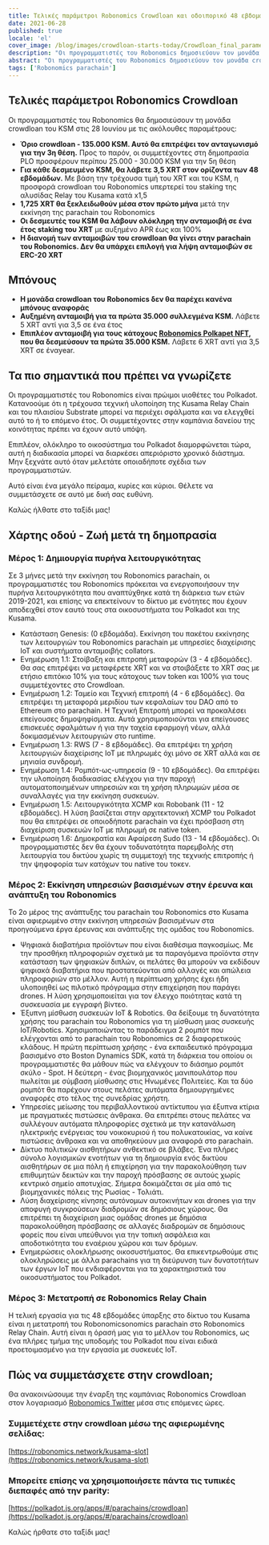 ```yaml
---
title: Τελικές παράμετροι Robonomics Crowdloan και οδοιπορικό 48 εβδομάδων
date: 2021-06-28
published: true
locale: 'el'
cover_image: /blog/images/crowdloan-starts-today/Crowdloan_final_parameters_Roadmap_blog.jpg
description: "Οι προγραμματιστές του Robonomics δημοσιεύουν τον μονάδα crowdloan του KSM στις 28 Ιουνίου. Γνωρίστε τις τελικές παραμέτρους, τις αυξημένες ανταμοιβές, τα σχέδια ανάπτυξης του Robonomics μετά τη δημοπρασία."
abstract: "Οι προγραμματιστές του Robonomics δημοσιεύουν τον μονάδα crowdloan του KSM στις 28 Ιουνίου. Γνωρίστε τις τελικές παραμέτρους, τις αυξημένες ανταμοιβές, τα σχέδια ανάπτυξης του Robonomics μετά τη δημοπρασία."
tags: ['Robonomics parachain']
---
```


## Τελικές παράμετροι Robonomics Crowdloan

Οι προγραμματιστές του Robonomics θα δημοσιεύσουν τη μονάδα crowdloan του KSM στις 28 Ιουνίου με τις ακόλουθες παραμέτρους:

* **Όριο crowdloan - 135.000 KSM. Αυτό θα επιτρέψει τον ανταγωνισμό για την 3η θέση.** Προς το παρόν, οι συμμετέχοντες στη δημοπρασία PLO προσφέρουν περίπου 25.000 - 30.000 KSM για την 5η θέση
* **Για κάθε δεσμευμένο KSM, θα λάβετε 3,5 XRT στον ορίζοντα των 48 εβδομάδων.** Με βάση την τρέχουσα τιμή του XRT και του KSM, η προσφορά crowdloan του Robonomics υπερτερεί του staking της αλυσίδας Relay του Kusama κατά x1,5
* **1,725 XRT θα ξεκλειδωθούν μέσα στον πρώτο μήνα** μετά την εκκίνηση της parachain του Robonomics
* **Οι δεσμευτές του KSM θα λάβουν ολόκληρη την ανταμοιβή σε ένα έτος staking του XRT** με αυξημένο APR έως και 100%
* **Η διανομή των ανταμοιβών του crowdloan θα γίνει στην parachain του Robonomics. Δεν θα υπάρχει επιλογή για λήψη ανταμοιβών σε ERC-20 XRT**

## Μπόνους

* **Η μονάδα crowdloan του Robonomics δεν θα παρέχει κανένα μπόνους αναφοράς**
* **Αυξημένη ανταμοιβή για τα πρώτα 35.000 συλλεγμένα KSM.** Λάβετε 5 XRT αντί για 3,5 σε ένα έτος
* **Επιπλέον ανταμοιβή για τους κάτοχους [Robonomics Polkapet NFT](https://opensea.io/assets/0x8cb813bf27dc744fc5fb6ba7515504de45d39e08/24), που θα δεσμεύσουν τα πρώτα 35.000 KSM.** Λάβετε 6 XRT αντί για 3,5 XRT σε έναyear.

## Τα πιο σημαντικά που πρέπει να γνωρίζετε

Οι προγραμματιστές του Robonomics είναι πρώιμοι υιοθέτες του Polkadot. Κατανοούμε ότι η τρέχουσα τεχνική υλοποίηση της Kusama Relay Chain και του πλαισίου Substrate μπορεί να περιέχει σφάλματα και να ελεγχθεί αυτό το ή το επόμενο έτος. Οι συμμετέχοντες στην καμπάνια δανείου της κοινότητας πρέπει να έχουν αυτό υπόψη.

Επιπλέον, ολόκληρο το οικοσύστημα του Polkadot διαμορφώνεται τώρα, αυτή η διαδικασία μπορεί να διαρκέσει απεριόριστο χρονικό διάστημα. Μην ξεχνάτε αυτό όταν μελετάτε οποιαδήποτε σχέδια των προγραμματιστών.

Αυτό είναι ένα μεγάλο πείραμα, κυρίες και κύριοι.
Θέλετε να συμμετάσχετε σε αυτό με δική σας ευθύνη.

Καλώς ήλθατε στο ταξίδι μας!

## Χάρτης οδού - Ζωή μετά τη δημοπρασία

<TextCard back="διαφανές">

### Μέρος 1: Δημιουργία πυρήνα λειτουργικότητας

Σε 3 μήνες μετά την εκκίνηση του Robonomics parachain, οι προγραμματιστές του Robonomics πρόκειται να ενεργοποιήσουν την πυρήνα λειτουργικότητα που αναπτύχθηκε κατά τη διάρκεια των ετών 2019-2021, και επίσης να επεκτείνουν το δίκτυο με ενότητες που έχουν αποδειχθεί στον εαυτό τους στα οικοσυστήματα του Polkadot και της Kusama.

* Κατάσταση Genesis: (0 εβδομάδα). Εκκίνηση του πακέτου εκκίνησης των λειτουργιών του Robonomics parachain με υπηρεσίες διαχείρισης IoT και συστήματα ανταμοιβής collators.
* Ενημέρωση 1.1: Στοίβαξη και επιτροπή μεταφορών (3 - 4 εβδομάδες). Θα σας επιτρέψει να μεταφέρετε XRT και να στοιβάξετε το XRT σας με ετήσιο επιτόκιο 10% για τους κάτοχους των token και 100% για τους συμμετέχοντες στο Crowdloan.
* Ενημέρωση 1.2: Ταμείο και Τεχνική επιτροπή (4 - 6 εβδομάδες). Θα επιτρέψει τη μεταφορά μεριδίου των κεφαλαίων του DAO από το Ethereum στο parachain. Η Τεχνική Επιτροπή μπορεί να προκαλέσει επείγουσες δημοψηφίσματα. Αυτά χρησιμοποιούνται για επείγουσες επισκευές σφαλμάτων ή για την ταχεία εφαρμογή νέων, αλλά δοκιμασμένων λειτουργιών στο runtime.
* Ενημέρωση 1.3: RWS (7 - 8 εβδομάδες). Θα επιτρέψει τη χρήση λειτουργιών διαχείρισης IoT με πληρωμές όχι μόνο σε XRT αλλά και σε μηνιαία συνδρομή.
* Ενημέρωση 1.4: Ρομπότ-ως-υπηρεσία (9 - 10 εβδομάδες). Θα επιτρέψει την υλοποίηση διαδικασίας ελέγχου για την παροχή αυτοματοποιημένων υπηρεσιών και τη χρήση πληρωμών μέσα σε συναλλαγές για την εκκίνηση συσκευών.
* Ενημέρωση 1.5: Λειτουργικότητα XCMP και Robobank (11 - 12 εβδομάδες). Η λύση βασίζεται στην αρχιτεκτονική XCMP του Polkadot που θα επιτρέψει σε οποιοδήποτε parachain να έχει πρόσβαση στη διαχείριση συσκευών IoT με πληρωμή σε native token.
* Ενημέρωση 1.6: Δημοκρατία και Αφαίρεση Sudo (13 - 14 εβδομάδες). Οι προγραμματιστές δεν θα έχουν τοδυνατότητα παρεμβολής στη λειτουργία του δικτύου χωρίς τη συμμετοχή της τεχνικής επιτροπής ή την ψηφοφορία των κατόχων του native του τοκεν.

</TextCard>

<TextCard back="transparent">

### Μέρος 2: Εκκίνηση υπηρεσιών βασισμένων στην έρευνα και ανάπτυξη του Robonomics

Το 2ο μέρος της ανάπτυξης του parachain του Robonomics στο Kusama είναι αφιερωμένο στην εκκίνηση υπηρεσιών βασισμένων στα προηγούμενα έργα έρευνας και ανάπτυξης της ομάδας του Robonomics.

* Ψηφιακά διαβατήρια προϊόντων που είναι διαθέσιμα παγκοσμίως. Με την προσθήκη πληροφοριών σχετικά με τα παραγόμενα προϊόντα στην κατάσταση των ψηφιακών διπλών, οι πελάτες θα μπορούν να εκδίδουν ψηφιακά διαβατήρια που προστατεύονται από αλλαγές και απώλεια πληροφοριών στο μέλλον. Αυτή η περίπτωση χρήσης έχει ήδη υλοποιηθεί ως πιλοτικό πρόγραμμα στην επιχείρηση που παράγει drones. Η λύση χρησιμοποιείται για τον έλεγχο ποιότητας κατά τη συσκευασία με εγγραφή βίντεο.
* Έξυπνη μίσθωση συσκευών IoT & Robotics. Θα δείξουμε τη δυνατότητα χρήσης του parachain του Robonomics για τη μίσθωση μιας συσκευής IoT/Robotics. Χρησιμοποιώντας το παράδειγμα 2 ρομπότ που ελέγχονται από το parachain του Robonomics σε 2 διαφορετικούς κλάδους. Η πρώτη περίπτωση χρήσης - ένα εκπαιδευτικό πρόγραμμα βασισμένο στο Boston Dynamics SDK, κατά τη διάρκεια του οποίου οι προγραμματιστές θα μάθουν πώς να ελέγχουν το διάσημο ρομπότ σκύλο - Spot. Η δεύτερη - ένας βιομηχανικός μανιπουλάτορ που πωλείται με σύμβαση μίσθωσης στις Ηνωμένες Πολιτείες. Και τα δύο ρομπότ θα παρέχουν στους πελάτες αυτόματα δημιουργημένες αναφορές στο τέλος της συνεδρίας χρήστη.
* Υπηρεσίες μείωσης του περιβαλλοντικού αντίκτυπου για έξυπνα κτίρια με πραγματικές πιστώσεις άνθρακα. Θα επιτρέπει στους πελάτες να συλλέγουν αυτόματα πληροφορίες σχετικά με την κατανάλωση ηλεκτρικής ενέργειας του νοικοκυριού ή του πολυκατοικίας, να καίνε πιστώσεις άνθρακα και να αποθηκεύουν μια αναφορά στο parachain.
* Δίκτυο πολιτικών αισθητήρων ανθεκτικό σε βλάβες. Ένα πλήρες σύνολο λογισμικών ενοτήτων για τη δημιουργία ενός δικτύου αισθητήρων σε μια πόλη ή επιχείρηση για την παρακολούθηση των επιθυμητών δεικτών και την παροχή πρόσβασης σε αυτούς χωρίς κεντρικό σημείο αποτυχίας. Σήμερα δοκιμάζεται σε μία από τις βιομηχανικές πόλεις της Ρωσίας - Τολιάτι.
* Λύση διαχείρισης κίνησης αυτόνομων αυτοκινήτων και drones για την αποφυγή συγκρούσεων διαδρομών σε δημόσιους χώρους. Θα επιτρέπει τη διαχείριση μιας ομάδας drones με δημόσια παρακολούθηση πρόσβασης σε αλλαγές διαδρομών σε δημόσιους φορείς που είναι υπεύθυνοι για την τοπική ασφάλεια και αποδοτικότητα του εναέριου χώρου και των δρόμων.
* Ενημερώσεις ολοκλήρωσης οικοσυστήματος. Θα επικεντρωθούμε στις ολοκληρώσεις με άλλα parachains για τη διεύρυνση των δυνατοτήτων των έργων IoT που ενδιαφέρονται για τα χαρακτηριστικά του οικοσυστήματος του Polkadot.

</TextCard>

<TextCard back="transparent">

### Μέρος 3: Μετατροπή σε Robonomics Relay Chain

Η τελική εργασία για τις 48 εβδομάδες ύπαρξης στο δίκτυο του Kusama είναι η μετατροπή του Robonomicsonomics parachain στο Robonomics Relay Chain. Αυτή είναι η όρασή μας για το μέλλον του Robonomics, ως ένα πλήρες τμήμα της υποδομής του Polkadot που είναι ειδικά προετοιμασμένο για την εργασία με συσκευές IoT.

</TextCard>

## Πώς να συμμετάσχετε στην crowdloan;

Θα ανακοινώσουμε την έναρξη της καμπάνιας Robonomics Crowdloan στον λογαριασμό [Robonomics Twitter](https://twitter.com/AIRA_Robonomics) μέσα στις επόμενες ώρες.

<TextCard back="transparent">

### Συμμετέχετε στην crowdloan μέσω της αφιερωμένης σελίδας:

[https://robonomics.network/kusama-slot](https://robonomics.network/kusama-slot)

</TextCard>

<TextCard back="transparent">

### Μπορείτε επίσης να χρησιμοποιήσετε πάντα τις τυπικές διεπαφές από την parity:

[https://polkadot.js.org/apps/#/parachains/crowdloan](https://polkadot.js.org/apps/#/parachains/crowdloan)

</TextCard>

Καλώς ήρθατε στο ταξίδι μας!